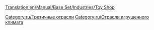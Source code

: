 [[Translation:en/Manual/Base Set/Industries/Toy Shop]]

{{ru/Промышленность| Изображение=en/ToyShop.png
| имя=Магазин игрушек
| Климат=[[ru/Manual/Климат|Игрушечный]]
| Принимает=[[ru/Manual/Base Set/Cargos/Игрушки|Игрушки]]
| Производит=ничего
| Примечания=Не представлен в других [[ru/Manual/Климат|климатах]].
}}

{{ru/Navbox Промышленность}}

[[Category:ru/Третичные отрасли]]
[[Category:ru/Отрасли игрушечного климата]]